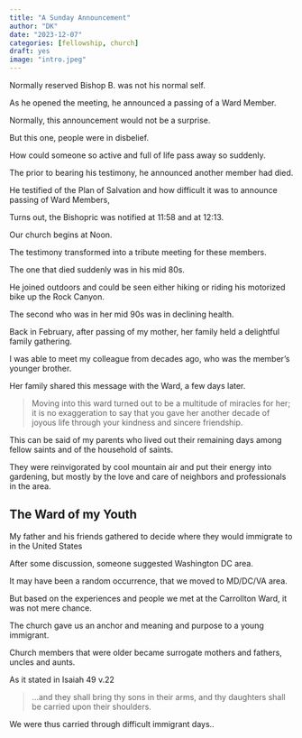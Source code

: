 ```yaml
---
title: "A Sunday Announcement"
author: "DK"
date: "2023-12-07"
categories: [fellowship, church]
draft: yes
image: "intro.jpeg"
---
```


Normally reserved Bishop B. was not his normal self.

As he opened the meeting, he announced a passing of a Ward Member.

Normally, this announcement would not be a surprise.

But this one, people were in disbelief.

How could someone so active and full of life pass away so suddenly.

The prior to bearing his testimony, he announced another member had died.

He testified of the Plan of Salvation and how difficult it was to announce passing of Ward Members,

Turns out, the Bishopric was notified at 11:58 and at 12:13.

Our church begins at Noon.

The testimony transformed into a tribute meeting for these members.

The one that died suddenly was in his mid 80s.

He joined outdoors and could be seen either hiking or riding his motorized bike up the Rock Canyon.

The second who was in her mid 90s was in declining health.

Back in February, after passing of my mother, her family held a delightful family gathering.

I was able to meet my colleague from decades ago, who was the member's younger brother.

Her family shared this message with the Ward, a few days later.

> Moving into this ward turned out to be a multitude of miracles for her; it is no exaggeration to say that you gave her another decade of joyous life through your kindness and sincere friendship.

This can be said of my parents who lived out their remaining days among fellow saints and of the household of saints.

They were reinvigorated by cool mountain air and put their energy into gardening, but mostly by the love and care of neighbors and professionals in the area.

## The Ward of my Youth

My father and his friends gathered to decide where they would immigrate to in the United States

After some discussion, someone suggested Washington DC area.

It may have been a random occurrence, that we moved to MD/DC/VA area.

But based on the experiences and people we met at the Carrollton Ward, it was not mere chance.

The church gave us an anchor and meaning and purpose to a young immigrant.

Church members that were older became surrogate mothers and fathers, uncles and aunts.

As it stated in Isaiah 49 v.22

>...and they shall bring thy sons in their arms, and thy daughters shall be carried upon their shoulders.

We were thus carried through difficult immigrant days..

